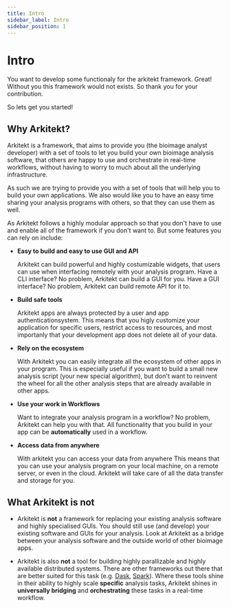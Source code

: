 ```yaml
---
title: Intro
sidebar_label: Intro
sidebar_position: 1
---
```


# Intro

You want to develop some functionaly for the arkitekt framework. Great!
Without you this framework would not exists. So thank you for your contribution.

So lets get you started!

## Why Arkitekt?

Arkitekt is a framework, that aims to provide you (the bioimage analyst developer) with a set of tools to let you build
your own bioimage analysis software, that others are happy to use and orchestrate in
real-time workflows, without having to worry to much about all the underlying infrastructure.

As such we are trying to provide you with a set of tools that will help you to build your own
applications. We also would like you to have an easy time sharing your analysis programs with others,
so that they can use them as well.

As Arkitekt follows a highly modular approach so that you don't have to use and enable all of the framework
if you don't want to. But some features you can rely on include:

- **Easy to build and easy to use GUI and API**

  Arkitekt can build powerful and highly costumizable widgets, that users can use when interfacing
  remotely with your analysis program. Have a CLI interface? No problem, Arkitekt can build a GUI for you.
  Have a GUI interface? No problem, Arkitekt can build remote API for it to.

- **Build safe tools**

  Arkitekt apps are always protected by a user and app authenticationsystem. This means that
  you higly customize your application for specific users, restrict access to resources, and most importanly that
  your development app does not delete all of your data.

- **Rely on the ecosystem**

  With Arkitekt you can easily integrate all the ecosystem of other apps in your program. This is
  especially useful if you want to build a small new analysis script (your new special algorithm),
  but don't want to reinvent the wheel for all the other analysis steps that are already available in other apps.

- **Use your work in Workflows**

  Want to integrate your analysis program in a workflow? No problem, Arkitekt can help you with that. All functionality
  that you build in your app can be **automatically** used in a workflow.

- **Access data from anywhere**

  With arkitekt you can access your data from anywhere This means that you can use your analysis program on your local machine,
  on a remote server, or even in the cloud. Arkitekt will take care of all the data transfer and storage for you.

## What Arkitekt is not

- Arkitekt is **not** a framework for replacing your existing analysis software and highly specialised GUIs. You should still use
  (and develop) your existing software and GUIs for your analysis. Look at Arkitekt as a bridge between your analysis software and
  the outside world of other bioimage apps.

- Arkitekt is also **not** a tool for building highly parallizable and highly available distributed systems. There are other frameworks
  out there that are better suited for this task (e.g. [Dask](https://dask.org/), [Spark](https://spark.apache.org/)). Where these tools
  shine in their ability to highly scale **specific** analysis tasks, Arkitekt shines in **universally bridging** and **orchestrating**
  these tasks in a real-time workflow.
